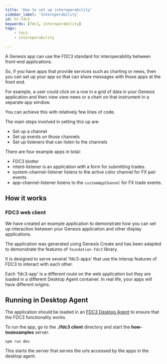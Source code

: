 ```yaml
---
title: 'How to set up interoperability'
sidebar_label: 'Interoperability'
id: ht-fdc3
keywords: [fdc3, interoperability]
tags:
    - fdc3
    - interoperability

---
```





A Genesis app can use the FDC3 standard for interoperability between front-end applications. 

So, if you have apps that provide services such as charting or news, then you can set up your app so that can share messages with those apps at the front end.

For example, a user could click on a row in a grid of data in your Genesis application and then view view news or a chart on that instrument in a separate app window.

You can achieve this with relatively few lines of code.

The main steps involved in setting this up are:

- Set up a channel
- Set up events on those channels
- Set up listeners that can listen to the channels

There are four example apps in total:

- FDC3 blotter
- intent-listener is an application with a form for submitting trades. 
- system-channel-listener listens to the active color channel for FX pair events.
- app-channel-listener listens to the `customAppChannel` for FX trade events.

## How it works

### FDC3 web client
We have created an example application to demonstrate how you can set up interaction between your Genesis application and other display applications.

The application was generated using Genesis Create and has been adapted to demonstrate the features of `foundation-fdc3` library.

It is designed to serve several 'fdc3-apps' that use the interop features of FDC3 to interact with each other.

Each 'fdc3-app' is a different route on the web application but they are loaded in a different Desktop Agent container. In real life, your apps will have different origins.

## Running in Desktop Agent

The application should be loaded in an [FDC3 Desktop Agent](https://fdc3.finos.org/docs/api/ref/DesktopAgent) to ensure that the FDC3 functionality works.

To run the app, go to the **./fdc3 client** directory and start the **how-touiexamples** server.

```shell
npm run dev
```

This starts the server that serves the urls accessed by the apps in the desktop agent. 



